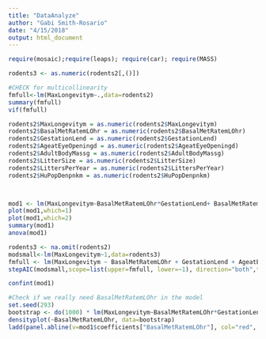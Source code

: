 ```yaml
---
title: "DataAnalyze"
author: "Gabi Smith-Rosario"
date: "4/15/2018"
output: html_document
---
```


```r
require(mosaic);require(leaps); require(car); require(MASS)
```

```r
rodents3 <- as.numeric(rodents2[,()])

#CHECK for multicollinearity
fmfull<-lm(MaxLongevitym~.,data=rodents2)
summary(fmfull)
vif(fmfull)
```


```r
rodents2$MaxLongevitym = as.numeric(rodents2$MaxLongevitym)
rodents2$BasalMetRatemLOhr = as.numeric(rodents2$BasalMetRatemLOhr)
rodents2$GestationLend = as.numeric(rodents2$GestationLend)
rodents2$AgeatEyeOpeningd = as.numeric(rodents2$AgeatEyeOpeningd)
rodents2$AdultBodyMassg = as.numeric(rodents2$AdultBodyMassg)
rodents2$LitterSize = as.numeric(rodents2$LitterSize)
rodents2$LittersPerYear = as.numeric(rodents2$LittersPerYear)
rodents2$HuPopDenpnkm = as.numeric(rodents2$HuPopDenpnkm)



mod1 <- lm(MaxLongevitym~BasalMetRatemLOhr*GestationLend+ BasalMetRatemLOhr:AgeatEyeOpeningd+AgeatEyeOpeningd, data = rodents2)
plot(mod1,which=1)
plot(mod1,which=2)
summary(mod1)
anova(mod1)
```

```r
rodents3 <- na.omit(rodents2)
modsmall<-lm(MaxLongevitym~1,data=rodents3)
fmfull <- lm(MaxLongevitym ~ BasalMetRatemLOhr + GestationLend + AgeatEyeOpeningd + AdultBodyMassg + LitterSize + LittersPerYear + HuPopDenpnkm, data = rodents3)
stepAIC(modsmall,scope=list(upper=fmfull, lower=~1), direction="both",trace=FALSE)$anova
```


```r
confint(mod1)
```

```r
#Check if we really need BasalMetRatemLOhr in the model
set.seed(293)
bootstrap <- do(1000) * lm(MaxLongevitym~BasalMetRatemLOhr*GestationLend + AgeatEyeOpeningd, data=rodents2[mosaic::resample(1:nrow(rodents2)),])$coefficients
densityplot(~BasalMetRatemLOhr, data=bootstrap)
ladd(panel.abline(v=mod1$coefficients["BasalMetRatemLOhr"], col="red", lwd=3))

```


